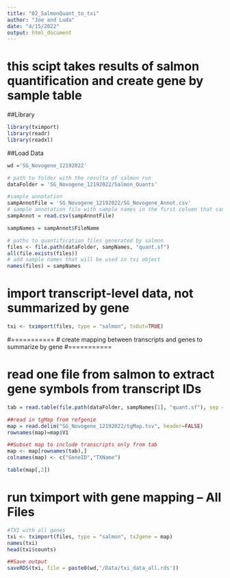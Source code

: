 ```yaml
---
title: "02_SalmonQuant_to_txi"
author: "Joe and Luda"
date: "4/15/2022"
output: html_document
---
```


# this scipt takes results of salmon quantification and create gene by sample table

##Library
```r
library(tximport)
library(readr)
library(readxl)
```

##Load Data
```r
wd ='SG_Novogene_12192022'

# path to folder with the resulta of salmon run
dataFolder = 'SG_Novogene_12192022/Salmon_Quants'

#sample annotation
sampAnnotFile = 'SG_Novogene_12192022/SG_Novogene_Annot.csv'
# sample annotation file with sample names in the first column that can be used as file prefix
sampAnnot = read.csv(sampAnnotFile)

sampNames = sampAnnot$FileName

# paths to quantification files generated by salmon
files <- file.path(dataFolder, sampNames, "quant.sf")
all(file.exists(files))
# add sample names that will be used in txi object
names(files) = sampNames

```


# import transcript-level data, not summarized by gene
```r
txi <- tximport(files, type = "salmon", txOut=TRUE)
```

#===========
# create mapping between transcripts and genes to summarize by gene
#===========

# read one file from salmon to extract gene symbols from transcript IDs
```r
tab = read.table(file.path(dataFolder, sampNames[1], "quant.sf"), sep = '\t',header=T,row.names=1, stringsAsFactors = F)

##read in tgMap from refgenie
map = read.delim("SG_Novogene_12192022/tgMap.tsv", header=FALSE)
rownames(map)=map$V1

##Subset map to include transcripts only from tab
map <- map[rownames(tab),]
colnames(map) <- c("GeneID","TXName")

table(map[,2])
```

# run tximport with gene mapping -- All Files
```r
#TXI with all genes
txi <- tximport(files, type = "salmon", tx2gene = map)
names(txi)
head(txi$counts)

##Save output
saveRDS(txi, file = paste0(wd,'/Data/txi_data_all.rds'))
```
